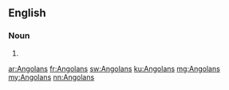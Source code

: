 ==English==

===Noun===
{{head|en|plural}}

# {{plural of|Angolan|lang=en|nocat=1}}

[[ar:Angolans]]
[[fr:Angolans]]
[[sw:Angolans]]
[[ku:Angolans]]
[[mg:Angolans]]
[[my:Angolans]]
[[nn:Angolans]]